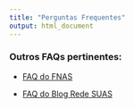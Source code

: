 ```yaml
---
title: "Perguntas Frequentes"
output: html_document
---
```



### Outros FAQs pertinentes:
- [FAQ do FNAS](http://blog.mds.gov.br/fnas/materiais_de_consulta/)

- [FAQ do Blog Rede SUAS](http://blog.mds.gov.br/redesuas/orientacoes/perguntas-frequentes/)



